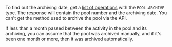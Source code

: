 <Cut title="How do I find out the pool archiving parameters?">

To find out the archiving date, get a [list of operations](https://toloka.ai/docs/api/api-reference/#get-/operations) with the `POOL.ARCHIVE` type. The response will contain the pool number and the archiving date. You can't get the method used to archive the pool via the API.

If less than a month passed between the activity in the pool and its archiving, you can assume that the pool was archived manually, and if it's been one month or more, then it was archived automatically.

</Cut>
